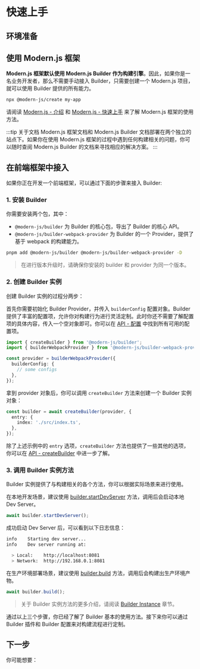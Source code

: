# 快速上手

## 环境准备


<NodeVersion />

## 使用 Modern.js 框架

**Modern.js 框架默认使用 Modern.js Builder 作为构建引擎**。因此，如果你是一名业务开发者，那么不需要手动接入 Builder，只需要创建一个 Modern.js 项目，就可以使用 Builder 提供的所有能力。

```bash
npx @modern-js/create my-app
```

请阅读 [Modern.js - 介绍](https://modernjs.dev/guides/get-started/introduction.html) 和 [Modern.js - 快速上手](https://modernjs.dev/guides/get-started/quick-start.html) 来了解 Modern.js 框架的使用方法。

:::tip 关于文档
Modern.js 框架文档和 Modern.js Builder 文档部署在两个独立的站点下。如果你在使用 Modern.js 框架的过程中遇到任何构建相关的问题，你可以随时查阅 Modern.js Builder 的文档来寻找相应的解决方案。
:::

## 在前端框架中接入

如果你正在开发一个前端框架，可以通过下面的步骤来接入 Builder:

### 1. 安装 Builder

你需要安装两个包，其中：

- `@modern-js/builder` 为 Builder 的核心包，导出了 Builder 的核心 API。
- `@modern-js/builder-webpack-provider` 为 Builder 的一个 Provider，提供了基于 webpack 的构建能力。

```bash
pnpm add @modern-js/builder @modern-js/builder-webpack-provider -D
```

> 在进行版本升级时，请确保你安装的 builder 和 provider 为同一个版本。

### 2. 创建 Builder 实例

创建 Builder 实例的过程分两步：

首先你需要初始化 Builder Provider，并传入 `builderConfig` 配置对象。Builder 提供了丰富的配置项，允许你对构建行为进行灵活定制。此时你还不需要了解配置项的具体内容，传入一个空对象即可。你可以在 [API - 配置](/api/#配置) 中找到所有可用的配置项。

```ts
import { createBuilder } from '@modern-js/builder';
import { builderWebpackProvider } from '@modern-js/builder-webpack-provider';

const provider = builderWebpackProvider({
  builderConfig: {
    // some configs
  },
});
```

拿到 provider 对象后，你可以调用 `createBuilder` 方法来创建一个 Builder 实例对象：

```ts
const builder = await createBuilder(provider, {
  entry: {
    index: './src/index.ts',
  },
});
```

除了上述示例中的 `entry` 选项，`createBuilder` 方法也提供了一些其他的选项，你可以在 [API - createBuilder](/api/builder-core.html#createbuilder) 中进一步了解。

### 3. 调用 Builder 实例方法

Builder 实例提供了与构建相关的各个方法，你可以根据实际场景来进行使用。

在本地开发场景，建议使用 [builder.startDevServer](/api/builder-instance.html#builder-startdevserver) 方法，调用后会启动本地 Dev Server。

```ts
await builder.startDevServer();
```

成功启动 Dev Server 后，可以看到以下日志信息：

```bash
info    Starting dev server...
info    Dev server running at:

  > Local:    http://localhost:8081
  > Network:  http://192.168.0.1:8081
```

在生产环境部署场景，建议使用 [builder.build](/api/builder-instance.html#builder-build) 方法，调用后会构建出生产环境产物。

```ts
await builder.build();
```

> 关于 Builder 实例方法的更多介绍，请阅读 [Builder Instance](/api/builder-instance.html) 章节。

通过以上三个步骤，你已经了解了 Builder 基本的使用方法。接下来你可以通过 Builder 插件和 Builder 配置来对构建流程进行定制。

## 下一步

你可能想要：


<NextSteps>
  <Step
    href="/guide/glossary.html"
    title="名词解释"
    description="了解 Builder 相关的概念"
  />
  <Step
    href="/guide/features.html"
    title="功能导航"
    description="了解 Builder 提供的所有功能"
  />
  <Step
    href="/api/index.html"
    title="查阅 API"
    description="查看详细的 API 文档"
  />
</NextSteps>
